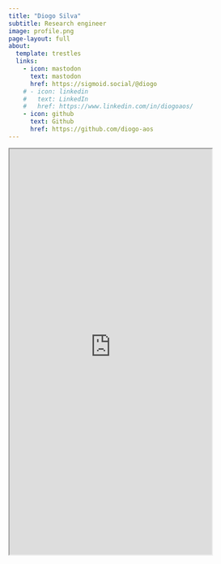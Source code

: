 ```yaml
---
title: "Diogo Silva"
subtitle: Research engineer
image: profile.png
page-layout: full
about:
  template: trestles
  links:
    - icon: mastodon
      text: mastodon
      href: https://sigmoid.social/@diogo
    # - icon: linkedin
    #   text: LinkedIn
    #   href: https://www.linkedin.com/in/diogoaos/
    - icon: github
      text: Github
      href: https://github.com/diogo-aos
---
```


<iframe allowfullscreen sandbox="allow-top-navigation allow-scripts allow-popups allow-popups-to-escape-sandbox" width="400" height="800" src="https://mastofeed.com/apiv2/feed?userurl=https%3A%2F%2Fsigmoid.social%2Fusers%2Fdiogo&theme=auto&size=100&header=false&replies=false&boosts=false"></iframe>